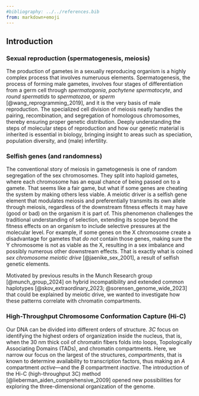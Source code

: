 ```yaml
---
#bibliography: ../../references.bib
from: markdown+emoji
---
```


## Introduction

### Sexual reproduction (spermatogenesis, meiosis)

The production of gametes in a sexually reproducing organism is a highly complex process that involves numeruous elements. Spermatogenesis, the process of forming male gametes, involves four stages of differentiation from a germ cell through *spermatogonia*, *pachytene spermatocyte*, and *round spermatids* to *spermatozoa*, or *sperm* [@wang_reprogramming_2019], and it is the very basis of male reproduction. The specialized cell division of meiosis neatly handles the pairing, recombination, and segregation of homologous chromosomes, thereby ensuring proper genetic distribution. Deeply understanding the steps of molecular steps of reproduction and how our genetic material is inherited is essential in biology, bringing insight to areas such as speciation, population diversity, and (male) infertility.


### Selfish genes (and randomness) 

The conventional story of meiosis in gametogenesis is one of random segregation of the sex chromosomes. They split into haploid gametes, where each chromosome has an equal chance of being passed on to a gamete. That seems like a fair game, but what if some genes are cheating the system by making others less viable. A meiotic driver is a selfish gene element that modulates meiosis and preferentially transmits its own allele through meiosis, regardless of the downstream fitness effects it may have (good or bad) on the organism it is part of. This phenomenon challenges the traditional understanding of selection, extending its scope beyond the fitness effects on an organism to include selective pressures at the molecular level. 
For example, if some genes on the X chromosome create a disadvantage for gametes that *do not* contain those genes, making sure the Y chromosome is not as viable as the X, resulting in a sex imbalance and possibly numerous other downstream effects. That is exactly what is coined *sex chromosome meiotic drive* [@jaenike_sex_2001], a result of selfish genetic elements. 

Motivated by previous results in the Munch Research group [@munch_group_2024] on hybrid incompatibility and extended common haplotypes [@skov_extraordinary_2023; @sorensen_genome_wide_2023] that could be explained by meiotic drive, we wanted to investigate how these patterns correlate with chromatin compartments. 

### High-Throughput Chromosome Conformation Capture (Hi-C)

Our DNA can be divided into different orders of structure. *3C* focus on identifying the highest orders of organization inside the nucleus, that is, when the 30 nm thick coil of chromatin fibers folds into loops, Topologically Associating Domains (TADs), and chromatin compartments. Here, we narrow our focus on the largest of the structures, *compartments*, that is known to determine availability to transcription factors, thus making an *A* compartment *active*---and the *B* compartment *inactive*. The introduction of the Hi-C (high-throughput 3C) method [@lieberman_aiden_comprehensive_2009] opened new possibilities for exploring the three-dimensional organization of the genome. 


